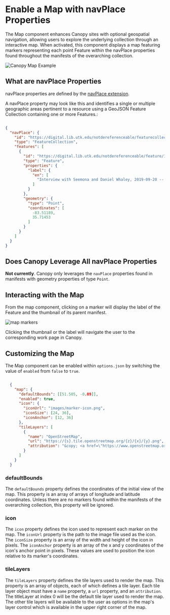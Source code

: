 # Enable a Map with navPlace Properties

The Map component enhances Canopy sites with optional geospatial navigation, allowing users to explore the underlying
collection through an interactive map. When activated, this component displays a map featuring markers representing each
point Feature within the navPlace properties found throughout the manifests of the overarching collection.

![Canopy Map Example](/docs/map-example.png)

## What are **navPlace** Properties

navPlace properties are defined by the [navPlace extension](https://iiif.io/api/extension/navplace/).

A navPlace property may look like this and identifies a single or multiple geographic areas pertinent to a resource
using a GeoJSON Feature Collection containing one or more Features.:

```json

{
  "navPlace": {
    "id": "https://digital.lib.utk.edu/notdereferenceable/featurecollection//1",
    "type": "FeatureCollection",
    "features": [
      {
        "id": "https://digital.lib.utk.edu/notdereferenceable/feature/1",
        "type": "Feature",
        "properties": {
          "label": {
            "en": [
              "Interview with Seemona and Daniel Whaley, 2019-09-20 -- Discussion of Gatlinburg, TN"
            ]
          }
        },
        "geometry": {
          "type": "Point",
          "coordinates": [
            -83.51189,
            35.71453
          ]
        }
      }
    ]
  }
}
````

## Does Canopy Leverage All **navPlace** Properties

**Not currently**. Canopy only leverages the `navPlace` properties found in manifests with geometry properties of type
`Point`.

## Interacting with the Map

From the map component, clicking on a marker will display the label of the Feature and the thumbnail of its parent
manifest.

![map markers](/docs/clicked-marker.png)

Clicking the thumbnail or the label will navigate the user to the corresponding work page in Canopy.


## Customizing the Map

The Map component can be enabled within `options.json` by switching the value of `enabled` from `false` to `true`.

```json copy filename="config/options.json"

  {
    "map": {
      "defaultBounds": [[51.505, -0.09]],
      "enabled": true,
      "icon": {
        "iconUrl": "images/marker-icon.png",
        "iconSize": [24, 36],
        "iconAnchor": [12, 36]
      },
      "tileLayers": [
        {
          "name": "OpenStreetMap",
          "url": "https://{s}.tile.openstreetmap.org/{z}/{x}/{y}.png",
          "attribution": "&copy; <a href=\"https://www.openstreetmap.org/copyright\">OpenStreetMap</a> contributors"
        }
      ]
    }
  }

```

### defaultBounds

The `defaultBounds` property defines the coordinates of the initial view of the map. This property is an array of
arrays of longitude and latitude coordinates. Unless there are no markers found within the manifests of the
overarching collection, this property will be ignored.

### icon

The `icon` property defines the icon used to represent each marker on the map. The `iconUrl` property is the path to
the image file used as the icon. The `iconSize` property is an array of the width and height of the icon in pixels.
The `iconAnchor` property is an array of the x and y coordinates of the icon's anchor point in pixels. These values
are used to position the icon relative to its marker's coordinates.

### tileLayers

The `tileLayers` property defines the tile layers used to render the map. This property is an array of objects, each
of which defines a tile layer. Each tile layer object must have a `name` property, a `url` property, and an `attribution`.
The titleLayer at index 0 will be the default tile layer used to render the map. The other tile layers will be available
to the user as options in the map's layer control which is available in the upper right corner of the map.
